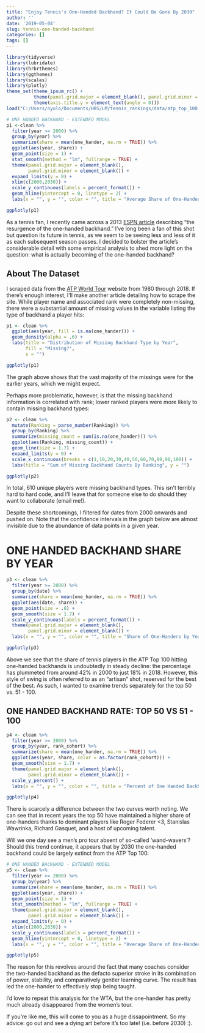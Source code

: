 ```yaml
---
title: "Enjoy Tennis's One-Handed Backhand? It Could Be Gone By 2030"
author: ''
date: '2019-05-04'
slug: tennis-one-handed-backhand
categories: []
tags: []
---
```



```r
library(tidyverse)
library(lubridate)
library(hrbrthemes)
library(ggthemes)
library(scales)
library(plotly)
theme_set(theme_ipsum_rc() +
          theme(panel.grid.major = element_blank(), panel.grid.minor = element_blank()) +
          theme(axis.title.y = element_text(angle = 0)))
load("C:/Users/nyulo/Documents/HBS/LM/tennis_rankings/data/atp_top_100.R")
```

```r
# ONE HANDED BACKHAND - EXTENDED MODEL
p1 <-clean %>% 
  filter(year >= 2000) %>% 
  group_by(year) %>% 
  summarize(share = mean(one_hander, na.rm = TRUE)) %>% 
  ggplot(aes(year, share)) +
  geom_point(size = 1) +
  stat_smooth(method = "lm", fullrange = TRUE) +
  theme(panel.grid.major = element_blank(),
        panel.grid.minor = element_blank()) +
  expand_limits(y = 0) +
  xlim(c(2000,2030)) +
  scale_y_continuous(labels = percent_format()) +
  geom_hline(yintercept = 0, linetype = 2) +
  labs(x = "", y = "", color = "", title = "Average Share of One-Handers in ATP Top 100 by Year")

ggplotly(p1)
```
As a tennis fan, I recently came across a 2013 [ESPN article](http://www.espn.com/tennis/story/_/id/10475414/tennis-resurgence-one-handed-backhand) describing "the resurgence of the one-handed backhand." I've long been a fan of this shot but question its future in tennis, as we seem to be seeing less and less of it as each subsequent season passes. I decided to bolster the article's considerable detail with some empirical analysis to shed more light on the question: what is actually becoming of the one-handed backhand?

## About The Dataset

I scraped data from the [ATP World Tour](https://www.atptour.com/en/rankings/singles) website from 1980 through 2018. If there's enough interest, I'll make another article detailing how to scrape the site. While player name and associated rank were completely non-missing, there were a substantial amount of missing values in the variable listing the type of backhand a player hits:

```r

p1 <- clean %>% 
  ggplot(aes(year, fill = is.na(one_hander))) +
  geom_density(alpha = .6) +
  labs(title = "Distribution of Missing Backhand Type by Year",
       fill = "Missing?",
       x = "")

ggplotly(p1)
```

The graph above shows that the vast majority of the missings were for the earlier years, which we might expect. 

Perhaps more problematic, however, is that the missing backhand information is correlated with rank; lower ranked players were more likely to contain missing backhand types:

```r

p2 <- clean %>% 
  mutate(Ranking = parse_number(Ranking)) %>% 
  group_by(Ranking) %>% 
  summarize(missing_count = sum(is.na(one_hander))) %>% 
  ggplot(aes(Ranking, missing_count)) +
  geom_line(size = 1.7) +
  expand_limits(y = 0) +
  scale_x_continuous(breaks = c(1,10,20,30,40,50,60,70,80,90,100)) +
  labs(title = "Sum of Missing Backhand Counts By Ranking", y = "")

ggplotly(p2)
```

In total, 610 unique players were missing backhand types. This isn't terribly hard to hard code, and I'll leave that for someone else to do should they want to collaborate (email me!). 

Despite these shortcomings, I filtered for dates from 2000 onwards and pushed on. Note that the confidence intervals in the graph below are almost invisible due to the abundance of data points in a given year.

# ONE HANDED BACKHAND SHARE BY YEAR


```r
p3 <- clean %>% 
  filter(year >= 2000) %>% 
  group_by(date) %>% 
  summarize(share = mean(one_hander, na.rm = TRUE)) %>% 
  ggplot(aes(date, share)) +
  geom_point(size = .6) +
  geom_smooth(size = 1.7) +
  scale_y_continuous(labels = percent_format()) +
  theme(panel.grid.major = element_blank(),
        panel.grid.minor = element_blank()) +
  labs(x = "", y = "", color = "", title = "Share of One-Handers by Year, 95% CI's Shown")

ggplotly(p3)
```

Above we see that the share of tennis players in the ATP Top 100 hitting one-handed backhands is undoubtedly in steady decline: the percentage has plummeted from around 42% in 2000 to just 18% in 2018. However, this style of swing is often referred to as an "artisan" shot, reserved for the best of the best. As such, I wanted to examine trends separately for the top 50 vs. 51 - 100.


## ONE HANDED BACKHAND RATE: TOP 50 VS 51 - 100

```r
p4 <- clean %>% 
  filter(year >= 2000) %>% 
  group_by(year, rank_cohort) %>% 
  summarize(share = mean(one_hander, na.rm = TRUE)) %>% 
  ggplot(aes(year, share, color = as.factor(rank_cohort))) +
  geom_smooth(size = 1.7) +
  theme(panel.grid.major = element_blank(),
        panel.grid.minor = element_blank()) +
  scale_y_percent() +
  labs(x = "", y = "", color = "", title = "Percent of One Handed Backhands in ATP Top 100, 95% CI's Shown")

ggplotly(p4)
```

There is scarcely a difference between the two curves worth noting. We can see that in recent years the top 50 have maintained a higher share of one-handers thanks to dominant players like Roger Federer <3, Stanislas Wawrinka, Richard Gasquet, and a host of upcoming talent. 

Will we one day see a men's pro tour absent of so-called 'wand-wavers'? Should this trend continue, it appears that by 2030 the one-handed backhand could be largely extinct from the ATP Top 100:

```r
# ONE HANDED BACKHAND - EXTENDED MODEL
p5 <- clean %>% 
  filter(year >= 2000) %>% 
  group_by(year) %>% 
  summarize(share = mean(one_hander, na.rm = TRUE)) %>% 
  ggplot(aes(year, share)) +
  geom_point(size = 1) +
  stat_smooth(method = "lm", fullrange = TRUE) +
  theme(panel.grid.major = element_blank(),
        panel.grid.minor = element_blank()) +
  expand_limits(y = 0) +
  xlim(c(2000,2030)) +
  scale_y_continuous(labels = percent_format()) +
  geom_hline(yintercept = 0, linetype = 2) +
  labs(x = "", y = "", color = "", title = "Average Share of One-Handers in ATP Top 100 by Year")

ggplotly(p5)
```

The reason for this revolves around the fact that many coaches consider the two-handed backhand as the defacto superior stroke in its combination of power, stability, and comparatively gentler learning curve. The result has led the one-hander to effectively stop being taught.

I'd love to repeat this analysis for the WTA, but the one-hander has pretty much already disappeared from the women's tour. 

If you're like me, this will come to you as a huge dissapointment. So my advice: go out and see a dying art before it's too late! (i.e. before 2030) :).